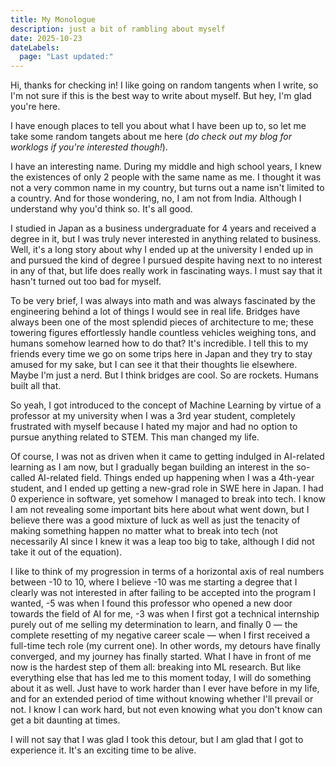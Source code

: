 ```yaml
---
title: My Monologue
description: just a bit of rambling about myself
date: 2025-10-23
dateLabels:
  page: "Last updated:"
---
```



Hi, thanks for checking in! I like going on random tangents when I write, so I'm not sure if this is the best way to write about myself. But hey, I'm glad you're here.

I have enough places to tell you about what I have been up to, so let me take some random tangets about me here (_do check out my <Link href="/blog">blog</Link> for worklogs if you're interested though!_).

I have an interesting name. During my middle and high school years, I knew the existences of only 2 people with the same name as me. I thought it was not a very common name in my country, but turns out a name isn't limited to a country. And for those wondering, no, I am not from India. Although I understand why you'd think so. It's all good.

I studied in Japan as a business undergraduate for 4 years and received a degree in it, but I was truly never interested in anything related to business. Well, it's a long story about why I ended up at the university I ended up in and pursued the kind of degree I pursued despite having next to no interest in any of that, but life does really work in fascinating ways. I must say that it hasn't turned out too bad for myself.

To be very brief, I was always into math and was always fascinated by the engineering behind a lot of things I would see in real life. Bridges have always been one of the most splendid pieces of architecture to me; these towering figures effortlessly handle countless vehicles weighing tons, and humans somehow learned how to do that? It's incredible. I tell this to my friends every time we go on some trips here in Japan and they try to stay amused for my sake, but I can see it that their thoughts lie elsewhere. Maybe I'm just a nerd. But I think bridges are cool. So are rockets. Humans built all that.

So yeah, I got introduced to the concept of Machine Learning by virtue of a professor at my university when I was a 3rd year student, completely frustrated with myself because I hated my major and had no option to pursue anything related to STEM. This man changed my life.

Of course, I was not as driven when it came to getting indulged in AI-related learning as I am now, but I gradually began building an interest in the so-called AI-related field. Things ended up happening when I was a 4th-year student, and I ended up getting a new-grad role in SWE here in Japan. I had 0 experience in software, yet somehow I managed to break into tech. I know I am not revealing some important bits here about what went down, but I believe there was a good mixture of luck as well as just the tenacity of making something happen no matter what to break into tech (not necessarily AI since I knew it was a leap too big to take, although I did not take it out of the equation).

I like to think of my progression in terms of a horizontal axis of real numbers between -10 to 10, where I believe -10 was me starting a degree that I clearly was not interested in after failing to be accepted into the program I wanted, -5 was when I found this professor who opened a new door towards the field of AI for me, -3 was when I first got a technical internship purely out of me selling my determination to learn, and finally 0 — the complete resetting of my negative career scale — when I first received a full-time tech role (my current one). In other words, my detours have finally converged, and my journey has finally started. What I have in front of me now is the hardest step of them all: breaking into ML research. But like everything else that has led me to this moment today, I will do something about it as well. Just have to work harder than I ever have before in my life, and for an extended period of time without knowing whether I'll prevail or not. I know I can work hard, but not even knowing what you don't know can get a bit daunting at times.

I will not say that I was glad I took this detour, but I am glad that I got to experience it. It's an exciting time to be alive.